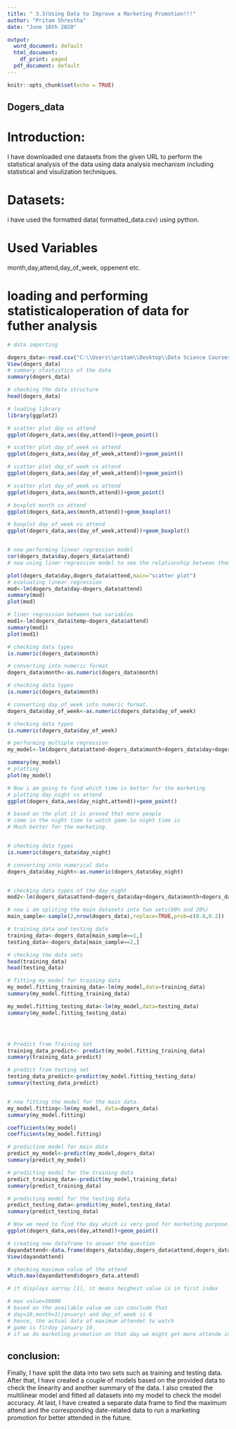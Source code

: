 ---
title: " 3.3)Using Data to Improve a Marketing Promotion!!!"
author: "Pritam Shrestha"
date: "June 18th 2020"

output:
  word_document: default
  html_document:
    df_print: paged
  pdf_document: default
---

```{r setup, include=FALSE}
knitr::opts_chunk$set(echo = TRUE)
```
## Dogers_data

# Introduction:

I have downloaded one datasets from the given URL to perform the statistical analysis of the data using data analysis mechanism including statistical and visulization techniques.

# Datasets:
 i have used the formatted data( formatted_data.csv) using python.

# Used Variables
month,day,attend,day_of_week, oppenent etc.

# loading and performing statisticaloperation of data for futher analysis
```{r}
# data importing 

dogers_data<-read.csv("C:\\Users\\pritam\\Desktop\\Data Science Courses\\Predictive Analytics(DSC_630)\\Week_3\\formated_data.csv")
View(dogers_data)
# summary stastistics of the data
summary(dogers_data)

# checking the data structure
head(dogers_data)

# loading library
library(ggplot2)

# scatter plot day vs attend
ggplot(dogers_data,aes(day,attend))+geom_point()

# scatter plot day_of_week vs attend
ggplot(dogers_data,aes(day_of_week,attend))+geom_point()

# scatter plot day_of_week vs attend
ggplot(dogers_data,aes(day_of_week,attend))+geom_point()

# scatter plot day_of_week vs attend
ggplot(dogers_data,aes(month,attend))+geom_point()

# boxplot month vs attend
ggplot(dogers_data,aes(month,attend))+geom_boxplot()

# boxplot day_of_week vs attend
ggplot(dogers_data,aes(day_of_week,attend))+geom_boxplot()


# now performing linear regression model
cor(dogers_data$day,dogers_data$attend)
# now using liner regression model to see the relationship between them.

plot(dogers_data$day,dogers_data$attend,main="scatter plot")
# evaluating linear regression 
mod<-lm(dogers_data$day~dogers_data$attend)
summary(mod)
plot(mod)

# liner regression between two variables
mod1<-lm(dogers_data$temp~dogers_data$attend)
summary(mod1)
plot(mod1)

# checking data types
is.numeric(dogers_data$month)

# converting into numeric format
dogers_data$month<-as.numeric(dogers_data$month)

# checking data types
is.numeric(dogers_data$month)

# converting day_of_week into numeric format.
dogers_data$day_of_week<-as.numeric(dogers_data$day_of_week)

# checking data types
is.numeric(dogers_data$day_of_week)

# performing multiple regression
my_model<-lm(dogers_data$attend~dogers_data$month+dogers_data$day+dogers_data$day_of_week)

summary(my_model)
# plotting
plot(my_model)

# Now i am going to find which time is better for the marketing 
# plotting day_night vs attend
ggplot(dogers_data,aes(day_night,attend))+geom_point()

# based on the plot it is proved that more people
# come in the night time to watch game.So night time is
# Much better for the marketing.


# checking data types
is.numeric(dogers_data$day_night)

# converting into numerical data
dogers_data$day_night<-as.numeric(dogers_data$day_night)


# checking data types of the day_night
mod2<-lm(dogers_data$attend~dogers_data$day+dogers_data$month+dogers_data$day_of_week)

# now i am spliting the main datasets into two sets(80% and 20%)
main_sample<-sample(2,nrow(dogers_data),replace=TRUE,prob=c(0.8,0.2))

# training_data and testing data
training_data<-dogers_data[main_sample==1,]
testing_data<-dogers_data[main_sample==2,]

# checking the data sets
head(training_data)
head(testing_data)

# fitting my_model for training data
my_model.fitting_training_data<-lm(my_model,data=training_data)
summary(my_model.fitting_training_data)

my_model.fitting_testing_data<-lm(my_model,data=testing_data)
summary(my_model.fitting_testing_data)




# Predict from Training Set
training_data_predict<- predict(my_model.fitting_training_data)
summary(training_data_predict)

# predict from testing set
testing_data_predict<-predict(my_model.fitting_testing_data)
summary(testing_data_predict)


# now fitting the model for the main data.
my_model.fitting<-lm(my_model, data=dogers_data)
summary(my_model.fitting)

coefficients(my_model)
coefficients(my_model.fitting)

# predictine model for main data
predict_my_model<-predict(my_model,dogers_data)
summary(predict_my_model)

# predicting model for the training data
predict_training_data<-predict(my_model,training_data)
summary(predict_training_data)

# predicting model for the testing data
predict_testing_data<-predict(my_model,testing_data)
summary(predict_testing_data)

# Now we need to find the day which is very good for marketing purpose.
ggplot(dogers_data,aes(day,attend))+geom_point()

# creating new dataframe to answer the question
dayandattend<-data.frame(dogers_data$day,dogers_data$attend,dogers_data$month,dogers_data$day_of_week)
View(dayandattend)

# checking maximum value of the attend
which.max(dayandattend$dogers_data.attend)

# it displays aarray [1], it means heighest value is in first index

# max value=56000
# based on the available value we can conclude that
# day=10,month=1(january) and day_of_week is 6
# hence, the actual data of maximum attendet to watch 
# game is firday january 10.
# if we do marketing promotion on that day we might get more attende in the futuer.

```
## conclusion:
Finally, I have split the data into two sets such as training and testing data. After that, I have created a couple of models based on the provided data to check the linearity and another summary of the data. I also created the multilinear model and fitted all datasets into my model to check the model accuracy. At last, I have created a separate data frame to find the maximum attend and the corresponding date-related data to run a marketing promotion for better attended in the future.